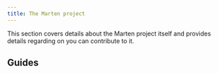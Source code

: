 ```yaml
---
title: The Marten project
---
```



This section covers details about the Marten project itself and provides details regarding on you can contribute to it.

## Guides

<div className="row category-index-row">
  <article key="contributing" className="col col--6">
    <DocCard item={{type: "link", href: "./the-marten-project/contributing", label: "Contributing", docId: "the-marten-project/contributing" }} />
  </article>
  <article key="acknowledgements" className="col col--6">
    <DocCard item={{type: "link", href: "./the-marten-project/acknowledgements", label: "Acknowledgements", docId: "the-marten-project/acknowledgements" }} />
  </article>
  <article key="release-notes" className="col col--6">
    <DocCard item={{type: "link", href: "./the-marten-project/release-notes", label: "Release notes", docId: "the-marten-project/release-notes" }} />
  </article>
</div>
